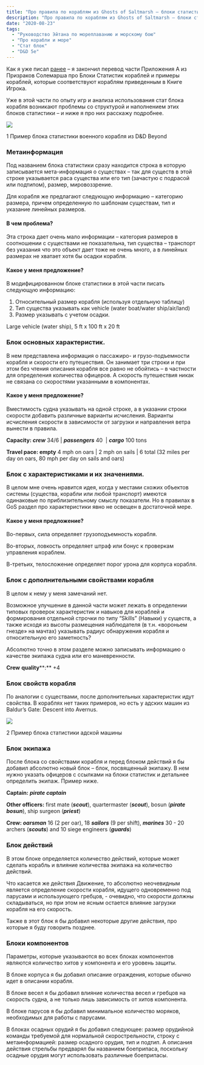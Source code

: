 ```yaml
---
title: "Про правила по кораблям из Ghosts of Saltmarsh – блоки статистик"
description: "Про правила по кораблям из Ghosts of Saltmarsh – блоки статистик"
date: "2020-08-23"
tags: 
  - "Руководство Эйтана по мореплаванию и морскому бою"
  - "Про корабли и море"
  - "Стат блок"
  - "D&D 5e"
---
```


Как я уже писал [ранее](https://cyborgsandmages.wordpress.com/2020/08/23/%d0%bf%d1%80%d0%be%d0%b4%d0%be%d0%bb%d0%b6%d0%b5%d0%bd%d0%b8%d0%b5-%d1%80%d0%b0%d0%b1%d0%be%d1%82%d1%8b-%d0%bd%d0%b0%d0%b4-%d0%bf%d0%b5%d1%80%d0%b5%d0%b2%d0%be%d0%b4%d0%be%d0%bc-%d0%bf%d1%80%d0%b0/) – я закончил перевод части Приложения А из Призраков Солемарша про Блоки Статистик кораблей и примеры кораблей, которые соответствуют кораблям приведенным в Книге Игрока.

Уже в этой части по опыту игр и анализа использования стат блока корабля возникают проблемы со структурой и наполнением этих блоков статистики – и ниже я про них расскажу подробнее.

![](https://cyborgsandmages.files.wordpress.com/2020/08/sb1.png?w=643)

1 Пример блока статистики военного корабля из D&D Beyond

### Метаинформация

Под названием блока статистики сразу находится строка в которую записывается мета-информация о существах – так для существ в этой строке указывается раса существа или его тип (зачастую с подрасой или подтипом), размер, мировоззрение.

Для корабля же предлагают следующую информацию – категорию размера, причем определенную по шаблонам существам, тип и указание линейных размеров.

#### В чем проблема?

Эта строка дает очень мало информации – категория размеров в соотношении с существами не показательна, тип существа – транспорт без указания что это объект дает тоже не очень много, а в линейных размерах не хватает хотя бы осадки корабля.

#### Какое у меня предложение?

В модифицированном блоке статистики в этой части писать следующую информацию:

1. Относительный размер корабля (используя отдельную таблицу)
2. Тип существа указывать как vehicle (water boat/water ship/air/land)
3. Размер указывать с учетом осадки.

Large vehicle (water ship), 5 ft x 100 ft x 20 ft

### Блок основных характеристик.

В нем представлена информация о пассажиро- и грузо-подъемности корабля и скорости его путешествия. Он занимает три строки и при этом без чтения описания корабля все равно не обойтись – в частности для определения количества офицеров. А скорость путешествия никак не связана со скоростями указанными в компонентах.

#### Какое у меня предложение?

Вместимость судна указывать на одной строке, а в указании строки скорости добавить различные варианты исчисления. Варианты исчисления скорости в зависимости от загрузки и направления ветра вынести в правила.

**Capacity: _crew_** 34/6 | **_passengers_** 40  | **_cargo_** 100 tons

**Travel pace: empty** 4 mph on oars | 2 mph on sails | 6 total (32 miles per day on oars, 80 mph per day on sails and oars)

### Блок с характеристиками и их значениями.

В целом мне очень нравится идея, когда у местами схожих объектов системы (существа, корабли или любой транспорт) имеются одинаковые по приблизительному смыслу показатели. Но в правилах в GoS раздел про характеристики явно не освещен в достаточной мере.

#### Какое у меня предложение?

Во-первых, сила определяет грузоподъемность корабля.

Во-вторых, ловкость определяет штраф или бонус к проверкам управления кораблем.

В-третьих, телосложение определяет порог урона для корпуса корабля.

### Блок с дополнительными свойствами корабля

В целом к нему у меня замечаний нет.

Возможное улучшение в данной части может лежать в определении типовых проверок характеристик и навыков для кораблей и формирования отдельной строчки по типу “Skills” (Навыки) у существ, а также исходя из высоты размещения наблюдателя (в т.н. «вороньем гнезде» на мачтах) указывать радиус обнаружения корабля и относительную его заметность?

Абсолютно точно в этом разделе можно записывать информацию о качестве экипажа судна или его маневренности.

**Crew** **quality****:** +4

### Блок свойств корабля

По аналогии с существами, после дополнительных характеристик идут свойства. В кораблях нет таких примеров, но есть у адских машин из Baldur’s Gate: Descent into Avernus.

![](https://cyborgsandmages.files.wordpress.com/2020/08/sb2.png?w=643)

2 Пример блока статистики адской машины

### Блок экипажа

После блока со свойствами корабля и перед блоком действий я бы добавил абсолютно новый блок – блок, посвященный экипажу. В нем нужно указать офицеров с ссылками на блоки статистик и детальнее определить экипаж. Пример ниже.

**Captain:** **_pirate captain_**

**Other officers:** first mate (**_scout_**), quartermaster (**_scout_**), bosun (**_pirate_** **_bosun_**), ship surgeon (**_priest_**)

**Crew: _oarsman_** 16 (2 per oar), 18 **_sailors_** (9 per shift), **_marines_** 30 - 20 archers (**_scouts_**) and 10 siege engineers (**_guards_**)

### Блок действий

В этом блоке определяется количество действий, которые может сделать корабль и влияние количества экипажа на количество действий.

Что касается же действия Движение, то абсолютно неочевидным является определение скорости корабля, идущего одновременно под парусами и использующего гребцов, - очевидно, что скорости должны складываться, но при этом не ясным остается влияние загрузки корабля на его скорость.

Также в этот блок я бы добавил некоторые другие действия, про которые я буду говорить позднее.

### Блоки компонентов

Параметры, которые указываются во всех блоках компонентов являются количество хитов у компонента и его уровень защиты.

В блоке корпуса я бы добавил описание ограждения, которые обычно идет в описании корабля.

В блоке весел я бы добавил влияние количества весел и гребцов на скорость судна, а не только лишь зависимость от хитов компонента.

В блоке парусов я бы добавил минимальное количество моряков, необходимых для работы с парусами.

В блоках осадных орудий я бы добавил следующее: размер орудийной команды требуемой для нормальной скорострельности, строку с метаинформацией: размер осадного орудия, тип и подтип. А описания действия стрельбы предварял бы названием боеприпаса, поскольку осадные орудия могут использовать различные боеприпасы.
